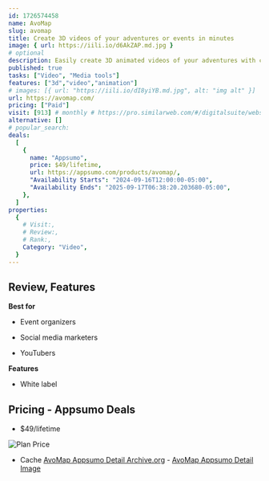 ```yaml
---
id: 1726574458
name: AvoMap
slug: avomap
title: Create 3D videos of your adventures or events in minutes
image: { url: https://iili.io/d6AkZAP.md.jpg }
# optional
description: Easily create 3D animated videos of your adventures with customizable featuresTailor your videos for any platform, including social media, with export options in 16 - 9 or 9 - 16 formats
published: true
tasks: ["Video", "Media tools"]
features: ["3d","video","animation"]
# images: [{ url: "https://iili.io/dI8yiYB.md.jpg", alt: "img alt" }]
url: https://avomap.com/
pricing: ["Paid"]
visit: [913] # monthly # https://pro.similarweb.com/#/digitalsuite/websiteanalysis/home
alternative: []
# popular_search:
deals:
  [
    {
      name: "Appsumo",
      price: $49/lifetime,
      url: https://appsumo.com/products/avomap/,
      "Availability Starts": "2024-09-16T12:00:00-05:00",
      "Availability Ends": "2025-09-17T06:38:20.203680-05:00",
    },
  ]
properties:
  {
    # Visit:,
    # Review:,
    # Rank:,
    Category: "Video",
  }
---
```


## Review, Features

 

**Best for**

- Event organizers

- Social media marketers

- YouTubers

**Features**

- White label

## Pricing - Appsumo Deals

- $49/lifetime

<Img src="https://iili.io/d6RR5Kv.png" alt="Plan Price" />

- Cache [AvoMap Appsumo Detail Archive.org](https://web.archive.org/web/*/https://appsumo.com/products/avomap/) - [AvoMap Appsumo Detail Image](https://iili.io/d6RR8xe.png)
